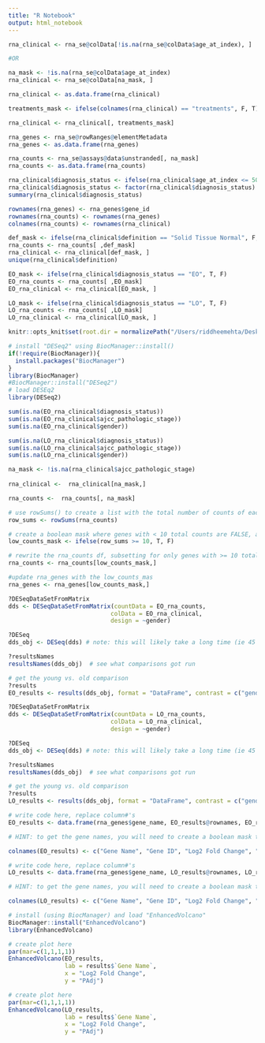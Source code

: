 ```yaml
---
title: "R Notebook"
output: html_notebook
---
```


```r
rna_clinical <- rna_se@colData[!is.na(rna_se@colData$age_at_index), ]

#OR

na_mask <- !is.na(rna_se@colData$age_at_index)
rna_clinical <- rna_se@colData[na_mask, ]

rna_clinical <- as.data.frame(rna_clinical)

treatments_mask <- ifelse(colnames(rna_clinical) == "treatments", F, T)

rna_clinical <- rna_clinical[, treatments_mask]
```

```r
rna_genes <- rna_se@rowRanges@elementMetadata
rna_genes <- as.data.frame(rna_genes)
```

```r
rna_counts <- rna_se@assays@data$unstranded[, na_mask]
rna_counts <- as.data.frame(rna_counts)
```

```r
rna_clinical$diagnosis_status <- ifelse(rna_clinical$age_at_index <= 50, "EO", "LO")
rna_clinical$diagnosis_status <- factor(rna_clinical$diagnosis_status)
summary(rna_clinical$diagnosis_status)
```

```r
rownames(rna_genes) <- rna_genes$gene_id
rownames(rna_counts) <- rownames(rna_genes)
colnames(rna_counts) <- rownames(rna_clinical)
```

```r
def_mask <- ifelse(rna_clinical$definition == "Solid Tissue Normal", F, T)
rna_counts <- rna_counts[ ,def_mask]
rna_clinical <- rna_clinical[def_mask, ]
unique(rna_clinical$definition)

```

```r
EO_mask <- ifelse(rna_clinical$diagnosis_status == "EO", T, F)
EO_rna_counts <- rna_counts[ ,EO_mask]
EO_rna_clinical <- rna_clinical[EO_mask, ]
```

```r
LO_mask <- ifelse(rna_clinical$diagnosis_status == "LO", T, F)
LO_rna_counts <- rna_counts[ ,LO_mask]
LO_rna_clinical <- rna_clinical[LO_mask, ]
```

```r
knitr::opts_knit$set(root.dir = normalizePath("/Users/riddheemehta/Desktop/Code/QBIO/qbio_490_riddhee")) 
```

```r
# install "DESeq2" using BiocManager::install()
if(!require(BiocManager)){
  install.packages("BiocManager")
}
library(BiocManager)
#BiocManager::install("DESeq2")
# load DESEq2
library(DESeq2)
```

```r
sum(is.na(EO_rna_clinical$diagnosis_status))
sum(is.na(EO_rna_clinical$ajcc_pathologic_stage))
sum(is.na(EO_rna_clinical$gender))

sum(is.na(LO_rna_clinical$diagnosis_status))
sum(is.na(LO_rna_clinical$ajcc_pathologic_stage))
sum(is.na(LO_rna_clinical$gender))
```

```r
na_mask <- !is.na(rna_clinical$ajcc_pathologic_stage)
  
rna_clinical <-  rna_clinical[na_mask,]

rna_counts <-  rna_counts[, na_mask]
```


```r
# use rowSums() to create a list with the total number of counts of each gene
row_sums <- rowSums(rna_counts)

# create a boolean mask where genes with < 10 total counts are FALSE, and genes with >= 10 total counts are TRUE
low_counts_mask <- ifelse(row_sums >= 10, T, F)

# rewrite the rna_counts df, subsetting for only genes with >= 10 total counts
rna_counts <- rna_counts[low_counts_mask,]

#update rna_genes with the low_counts_mas
rna_genes <- rna_genes[low_counts_mask,]
```

```r
?DESeqDataSetFromMatrix
dds <- DESeqDataSetFromMatrix(countData = EO_rna_counts,
                             colData = EO_rna_clinical,
                             design = ~gender)

?DESeq
dds_obj <- DESeq(dds) # note: this will likely take a long time (ie 45 minutes to 2 hours)

?resultsNames
resultsNames(dds_obj)  # see what comparisons got run

# get the young vs. old comparison
?results
EO_results <- results(dds_obj, format = "DataFrame", contrast = c("gender", "male", "female")) # this is case sensitive so be careful to match it with your age_category factors closely!
```

```r
?DESeqDataSetFromMatrix
dds <- DESeqDataSetFromMatrix(countData = LO_rna_counts,
                             colData = LO_rna_clinical,
                             design = ~gender)

?DESeq
dds_obj <- DESeq(dds) # note: this will likely take a long time (ie 45 minutes to 2 hours)

?resultsNames
resultsNames(dds_obj)  # see what comparisons got run

# get the young vs. old comparison
?results
LO_results <- results(dds_obj, format = "DataFrame", contrast = c("gender", "male", "female")) # this is case sensitive so be careful to match it with your age_category factors closely!
```
```r
# write code here, replace column#'s
EO_results <- data.frame(rna_genes$gene_name, EO_results@rownames, EO_results@listData$log2FoldChange, EO_results@listData$pvalue, EO_results@listData$padj, -log10(EO_results@listData$padj))

# HINT: to get the gene names, you will need to create a boolean mask that is T when rna_genes$gene_id %in% results@rownames, and F if otherwise, then use this mask to subset rna_genes$gene_names for only the names that are in the results df

colnames(EO_results) <- c("Gene Name", "Gene ID", "Log2 Fold Change", "P-value", "PAdj", "-log10(PAdj)")
```

```r
# write code here, replace column#'s
LO_results <- data.frame(rna_genes$gene_name, LO_results@rownames, LO_results@listData$log2FoldChange, LO_results@listData$pvalue, LO_results@listData$padj, -log10(LO_results@listData$padj))

# HINT: to get the gene names, you will need to create a boolean mask that is T when rna_genes$gene_id %in% results@rownames, and F if otherwise, then use this mask to subset rna_genes$gene_names for only the names that are in the results df

colnames(LO_results) <- c("Gene Name", "Gene ID", "Log2 Fold Change", "P-value", "PAdj", "-log10(PAdj)")
```

```r
# install (using BiocManager) and load "EnhancedVolcano"
BiocManager::install("EnhancedVolcano")
library(EnhancedVolcano)
```

```r
# create plot here
par(mar=c(1,1,1,1))
EnhancedVolcano(EO_results, 
                lab = results$`Gene Name`, 
                x = "Log2 Fold Change", 
                y = "PAdj")
```
```r
# create plot here
par(mar=c(1,1,1,1))
EnhancedVolcano(LO_results, 
                lab = results$`Gene Name`, 
                x = "Log2 Fold Change", 
                y = "PAdj")
```

